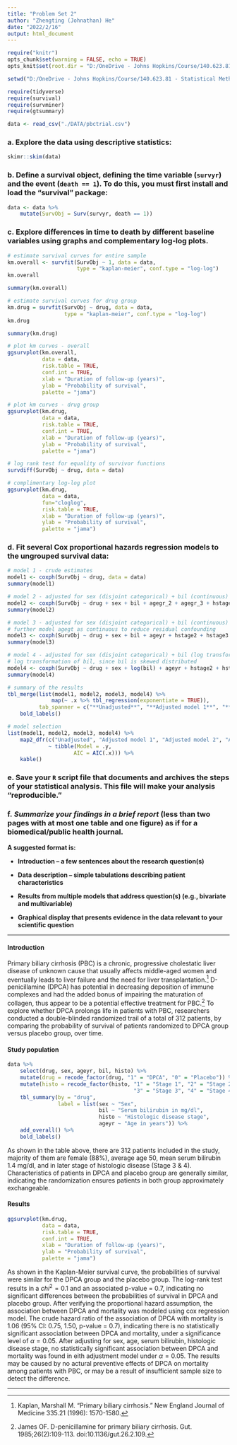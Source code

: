 ```yaml
---
title: "Problem Set 2"
author: "Zhengting (Johnathan) He"
date: "2022/2/16"
output: html_document
---
```



```r
require("knitr")
opts_chunk$set(warning = FALSE, echo = TRUE)
opts_knit$set(root.dir = "D:/OneDrive - Johns Hopkins/Course/140.623.81 - Statistical Methods in Public Health III/Problem set/jhsphbiostat623-assignment/Problem Set 2")
```


```r
setwd("D:/OneDrive - Johns Hopkins/Course/140.623.81 - Statistical Methods in Public Health III/Problem set/jhsphbiostat623-assignment/Problem Set 2")

require(tidyverse)
require(survival)
require(survminer)
require(gtsummary)

data <- read_csv("./DATA/pbctrial.csv")
```


### **a. Explore the data using descriptive statistics:**


```r
skimr::skim(data)
```


### **b. Define a survival object, defining the time variable (`survyr`) and the event (`death == 1`). To do this, you must first install and load the “survival” package:**


```r
data <- data %>% 
    mutate(SurvObj = Surv(survyr, death == 1))
```


### **c. Explore differences in time to death by different baseline variables using graphs and complementary log-log plots.**


```r
# estimate survival curves for entire sample
km.overall <- survfit(SurvObj ~ 1, data = data,
                      type = "kaplan-meier", conf.type = "log-log")
km.overall
```


```r
summary(km.overall)
```


```r
# estimate survival curves for drug group
km.drug = survfit(SurvObj ~ drug, data = data,
                  type = "kaplan-meier", conf.type = "log-log")
km.drug
```


```r
summary(km.drug)
```


```r
# plot km curves - overall
ggsurvplot(km.overall,
           data = data,
           risk.table = TRUE,
           conf.int = TRUE,
           xlab = "Duration of follow-up (years)",
           ylab = "Probability of survival",
           palette = "jama")
```


```r
# plot km curves - drug group
ggsurvplot(km.drug,
           data = data,
           risk.table = TRUE,
           conf.int = TRUE,
           xlab = "Duration of follow-up (years)",
           ylab = "Probability of survival",
           palette = "jama")
```


```r
# log rank test for equality of survivor functions
survdiff(SurvObj ~ drug, data = data)
```


```r
# complimentary log-log plot
ggsurvplot(km.drug,
           data = data,
           fun="cloglog",
           risk.table = TRUE,
           xlab = "Duration of follow-up (years)",
           ylab = "Probability of survival",
           palette = "jama")
```


### **d. Fit several Cox proportional hazards regression models to the ungrouped survival data:**


```r
# model 1 - crude estimates
model1 <- coxph(SurvObj ~ drug, data = data)
summary(model1)
```


```r
# model 2 - adjusted for sex (disjoint categorical) + bil (continuous) + agegt (disjoint categorical) + histo (disjoint categorical)
model2 <- coxph(SurvObj ~ drug + sex + bil + agegr_2 + agegr_3 + hstage2 + hstage3 + hstage4, data = data)
summary(model2)
```


```r
# model 3 - adjusted for sex (disjoint categorical) + bil (continuous) + agegt (continuous) + histo (disjoint categorical)
# further model agegt as continuous to reduce residual confounding
model3 <- coxph(SurvObj ~ drug + sex + bil + ageyr + hstage2 + hstage3 + hstage4, data = data)
summary(model3)
```


```r
# model 4 - adjusted for sex (disjoint categorical) + bil (log transformation) + agegt (continuous) + histo (disjoint categorical)
# log transformation of bil, since bil is skewed distributed
model4 <- coxph(SurvObj ~ drug + sex + log(bil) + ageyr + hstage2 + hstage3 + hstage4, data = data)
summary(model4)
```


```r
# summary of the results
tbl_merge(list(model1, model2, model3, model4) %>% 
              map(~ .x %>% tbl_regression(exponentiate = TRUE)),
          tab_spanner = c("**Unadjusted**", "**Adjusted model 1**", "**Adjusted model 2**", "**Adjusted model 3**")) %>% 
    bold_labels()
```


```r
# model selection
list(model1, model2, model3, model4) %>%
    map2_dfr(c("Unadjusted", "Adjusted model 1", "Adjusted model 2", "Adjusted model 3"),
             ~ tibble(Model = .y,
                     AIC = AIC(.x))) %>% 
    kable()
```


### **e. Save your `R` script file that documents and archives the steps of your statistical analysis. This file will make your analysis “reproducible.”**


### **f. *Summarize your findings in a brief report* (less than two pages with at most one table and one figure) as if for a biomedical/public health journal.**

**A suggested format is:**

+ **Introduction – a few sentences about the research question(s)**

+ **Data description – simple tabulations describing patient characteristics**

+ **Results from multiple models that address question(s) (e.g., bivariate and multivariable)**

+ **Graphical display that presents evidence in the data relevant to your scientific question**


---

#### **Introduction**

Primary biliary cirrhosis (PBC) is a chronic, progressive cholestatic liver disease of unknown cause that usually affects middle-aged women and eventually leads to liver failure and the need for liver transplantation.[^1] D-penicillamine (DPCA) has potential in decreasing deposition of immune complexes and had the added bonus of impairing the maturation of collagen, thus appear to be a potential effective treatment for PBC.[^2] To explore whether DPCA prolongs life in patients with PBC, researchers conducted a double-blinded randomized trail of a total of 312 patients, by comparing the probability of survival of patients randomized to DPCA group versus placebo group, over time.

[^1]: Kaplan, Marshall M. "Primary biliary cirrhosis." New England Journal of Medicine 335.21 (1996): 1570-1580.

[^2]: James OF. D-penicillamine for primary biliary cirrhosis. Gut. 1985;26(2):109-113. doi:10.1136/gut.26.2.109.

#### **Study population**

```r
data %>% 
    select(drug, sex, ageyr, bil, histo) %>% 
    mutate(drug = recode_factor(drug, "1" = "DPCA", "0" = "Placebo")) %>%
    mutate(histo = recode_factor(histo, "1" = "Stage 1", "2" = "Stage 2",
                                        "3" = "Stage 3", "4" = "Stage 4")) %>% 
    tbl_summary(by = "drug",
                label = list(sex ~ "Sex",
                             bil ~ "Serum bilirubin in mg/dl",
                             histo ~ "Histologic disease stage",
                             ageyr ~ "Age in years")) %>% 
    add_overall() %>% 
    bold_labels()
```

As shown in the table above, there are 312 patients included in the study, majority of them are female (88%), average age 50, mean serum bilirubin 1.4 mg/dl, and in later stage of histologic disease (Stage 3 & 4). Characteristics of patients in DPCA and placebo group are generally similar, indicating the randomization ensures patients in both group approximately exchangeable.

#### **Results**

```r
ggsurvplot(km.drug,
           data = data,
           risk.table = TRUE,
           conf.int = TRUE,
           xlab = "Duration of follow-up (years)",
           ylab = "Probability of survival",
           palette = "jama")
```

As shown in the Kaplan-Meier survival curve, the probabilities of survival were similar for the DPCA group and the placebo group. The log-rank test results in a $chi^2 = 0.1$ and an associated p-value = 0.7, indicating no significant differences between the probabilities of survival in DPCA and placebo group. After verifying the proportional hazard assumption, the association between DPCA and mortality was modeled using cox regression model. The crude hazard ratio of the association of DPCA with mortality is 1.06 (95% CI: 0.75, 1.50, p-value = 0.7), indicating there is no statistically significant association between DPCA and mortality, under a significance level of $\alpha = 0.05$. After adjusting for sex, age, serum bilirubin, histologic disease stage, no statistically significant association between DPCA and mortality was found in eith adjustment model under $\alpha = 0.05$. The results may be caused by no actural preventive effects of DPCA on mortality among patients with PBC, or may be a result of insufficient sample size to detect the difference.

---

